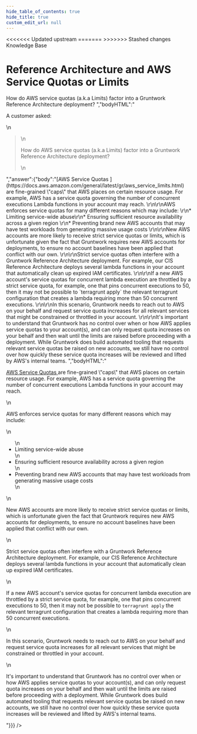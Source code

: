 ```yaml
---
hide_table_of_contents: true
hide_title: true
custom_edit_url: null
---
```



<head>
<<<<<<< Updated upstream
  <link rel="canonical" href="https://github.com/tnn-tnn-gruntwork-io/knowledge-base/discussions/211" />
=======
  <link rel="canonical" href="https://github.com/tnn-tnn-gruntwork-io/knowledge-base/discussions/211" />
>>>>>>> Stashed changes
</head>

<CenterLayout>
<span className="searchCategory">Knowledge Base</span>
<h1>Reference Architecture and AWS Service Quotas or Limits</h1>
<GitHub discussion={{"id":"D_kwDOF8slf84AO2tc","number":211,"author":{"login":"zackproser"},"title":"Reference Architecture and AWS Service Quotas or Limits","body":"A customer asked: \r\n> How do AWS service quotas (a.k.a Limits) factor into a Gruntwork Reference Architecture deployment? ","bodyHTML":"<p dir=\"auto\">A customer asked:</p>\n<blockquote>\n<p dir=\"auto\">How do AWS service quotas (a.k.a Limits) factor into a Gruntwork Reference Architecture deployment?</p>\n</blockquote>","answer":{"body":"[AWS Service Quotas ](https://docs.aws.amazon.com/general/latest/gr/aws_service_limits.html) are fine-grained \"caps\" that AWS places on certain resource usage. For example, AWS has a service quota governing the number of concurrent executions Lambda functions in your account may reach. \r\n\r\nAWS enforces service quotas for many different reasons which may include: \r\n* Limiting service-wide abuse\r\n* Ensuring sufficient resource availability across a given region \r\n* Preventing brand new AWS accounts that may have test workloads from generating massive usage costs \r\n\r\nNew AWS accounts are more likely to receive strict service quotas or limits, which is unfortunate given the fact that Gruntwork requires new AWS accounts for deployments, to ensure no account baselines have been applied that conflict with our own. \r\n\r\nStrict service quotas often interfere with a Gruntwork Reference Architecture deployment. For example, our CIS Reference Architecture deploys several lambda functions in your account that automatically clean up expired IAM certificates. \r\n\r\nIf a new AWS account's service quotas for concurrent lambda execution are throttled by a strict service quota, for example, one that pins concurrent executions to 50, then it may not be possible to `terragrunt apply` the relevant terragrunt configuration that creates a lambda requiring more than 50 concurrent executions. \r\n\r\nIn this scenario, Gruntwork needs to reach out to AWS on your behalf and request service quota increases for all relevant services that might be constrained or throttled in your account. \r\n\r\nIt's important to understand that Gruntwork has no control over when or how AWS applies service quotas to your account(s), and can only request quota increases on your behalf and then wait until the limits are raised before proceeding with a deployment. While Gruntwork does build automated tooling that requests relevant service quotas be raised on new accounts, we still have no control over how quickly these service quota increases will be reviewed and lifted by AWS's internal teams. ","bodyHTML":"<p dir=\"auto\"><a href=\"https://docs.aws.amazon.com/general/latest/gr/aws_service_limits.html\" rel=\"nofollow\">AWS Service Quotas </a> are fine-grained \"caps\" that AWS places on certain resource usage. For example, AWS has a service quota governing the number of concurrent executions Lambda functions in your account may reach.</p>\n<p dir=\"auto\">AWS enforces service quotas for many different reasons which may include:</p>\n<ul dir=\"auto\">\n<li>Limiting service-wide abuse</li>\n<li>Ensuring sufficient resource availability across a given region</li>\n<li>Preventing brand new AWS accounts that may have test workloads from generating massive usage costs</li>\n</ul>\n<p dir=\"auto\">New AWS accounts are more likely to receive strict service quotas or limits, which is unfortunate given the fact that Gruntwork requires new AWS accounts for deployments, to ensure no account baselines have been applied that conflict with our own.</p>\n<p dir=\"auto\">Strict service quotas often interfere with a Gruntwork Reference Architecture deployment. For example, our CIS Reference Architecture deploys several lambda functions in your account that automatically clean up expired IAM certificates.</p>\n<p dir=\"auto\">If a new AWS account's service quotas for concurrent lambda execution are throttled by a strict service quota, for example, one that pins concurrent executions to 50, then it may not be possible to <code class=\"notranslate\">terragrunt apply</code> the relevant terragrunt configuration that creates a lambda requiring more than 50 concurrent executions.</p>\n<p dir=\"auto\">In this scenario, Gruntwork needs to reach out to AWS on your behalf and request service quota increases for all relevant services that might be constrained or throttled in your account.</p>\n<p dir=\"auto\">It's important to understand that Gruntwork has no control over when or how AWS applies service quotas to your account(s), and can only request quota increases on your behalf and then wait until the limits are raised before proceeding with a deployment. While Gruntwork does build automated tooling that requests relevant service quotas be raised on new accounts, we still have no control over how quickly these service quota increases will be reviewed and lifted by AWS's internal teams.</p>"}}} />

</CenterLayout>
  

<!-- ##DOCS-SOURCER-START
{
  "sourcePlugin": "github-discussions",
  "hash": "70b785fc42ff8700a0bf0ac6d75e2ddf"
}
##DOCS-SOURCER-END -->

